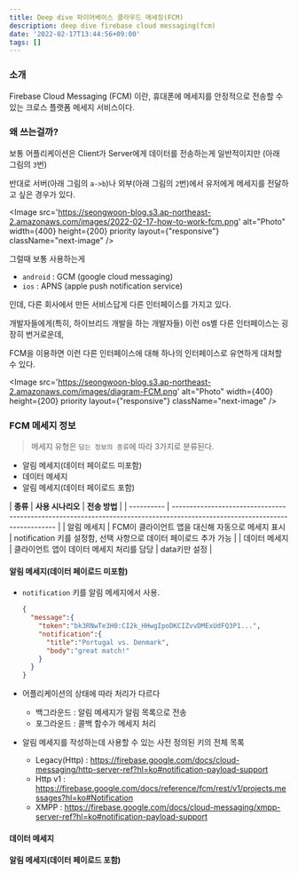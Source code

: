 ```yaml
---
title: Deep dive 파이어베이스 클라우드 메세징(FCM)
description: deep dive firebase cloud messaging(fcm)
date: '2022-02-17T13:44:56+09:00'
tags: []
---
```


### 소개
Firebase Cloud Messaging (FCM) 이란, 휴대폰에 메세지를 안정적으로 전송할 수 있는 크로스 플랫폼 메세지 서비스이다.

### 왜 쓰는걸까?
보통 어플리케이션은 Client가 Server에게 데이터를 전송하는게 일반적이지만 (아래 그림의 `3`번)

반대로 서버(아래 그림의 `a->b`)나 외부(아래 그림의 `2`번)에서 유저에게 메세지를 전달하고 싶은 경우가 있다.

<Image
    src='https://seongwoon-blog.s3.ap-northeast-2.amazonaws.com/images/2022-02-17-how-to-work-fcm.png'
    alt="Photo"
    width={400}
    height={200}
    priority
    layout={"responsive"}
    className="next-image"
/>

그럴때 보통 사용하는게
- `android` : GCM (google cloud messaging)
- `ios` : APNS (apple push notification service)

인데, 다른 회사에서 만든 서비스답게 다른 인터페이스를 가지고 있다.

개발자들에게(특히, 하이브리드 개발을 하는 개발자들) 이런 os별 다른 인터페이스는 굉장히 번거로운데,

FCM을 이용하면 이런 다른 인터페이스에 대해 하나의 인터페이스로 유연하게 대처할 수 있다.

<Image
    src='https://seongwoon-blog.s3.ap-northeast-2.amazonaws.com/images/diagram-FCM.png'
    alt="Photo"
    width={400}
    height={200}
    priority
    layout={"responsive"}
    className="next-image"
/>

### FCM 메세지 정보

> 메세지 유형은 `담는 정보의 종류`에 따라 3가지로 분류된다.

- 알림 메세지(데이터 페이로드 미포함)
- 데이터 메세지
- 알림 메세지(데이터 페이로드 포함)

| **종류** | **사용 시나리오** | **전송 방법** |
| ---------- | --------------------------------------------------------------------------------------------------------------------------- |
| 알림 메세지 | FCM이 클라이언트 앱을 대신해 자동으로 메세지 표시 | notification 키를 설정함, 선택 사항으로 데이터 페이로드 추가 가능 |
| 데이터 메세지 | 클라이언트 앱이 데이터 메세지 처리를 담당 | data키만 설정 |

#### 알림 메세지(데이터 페이로드 미포함)
- `notification` 키를 알림 메세지에서 사용.
    ```json
    {
      "message":{
        "token":"bk3RNwTe3H0:CI2k_HHwgIpoDKCIZvvDMExUdFQ3P1...",
        "notification":{
          "title":"Portugal vs. Denmark",
          "body":"great match!"
        }
      }
    }
    ```

- 어플리케이션의 상태에 따라 처리가 다르다
    - 백그라운드 : 알림 메세지가 알림 목록으로 전송
    - 포그라운드 : 콜백 함수가 메세지 처리

- 알림 메세지를 작성하는데 사용할 수 있는 사전 정의된 키의 전체 목록
    - Legacy(Http) : https://firebase.google.com/docs/cloud-messaging/http-server-ref?hl=ko#notification-payload-support
    - Http v1 : https://firebase.google.com/docs/reference/fcm/rest/v1/projects.messages?hl=ko#Notification
    - XMPP : https://firebase.google.com/docs/cloud-messaging/xmpp-server-ref?hl=ko#notification-payload-support

#### 데이터 메세지


#### 알림 메세지(데이터 페이로드 포함)

